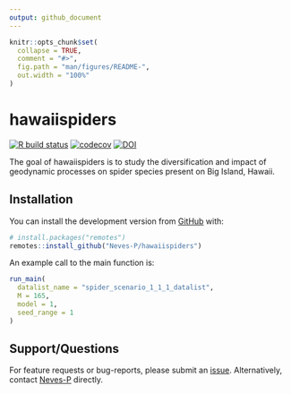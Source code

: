 ```yaml
---
output: github_document
---
```


<!-- README.md is generated from README.Rmd. Please edit that file -->

```r
knitr::opts_chunk$set(
  collapse = TRUE,
  comment = "#>",
  fig.path = "man/figures/README-",
  out.width = "100%"
)
```

# hawaiispiders

<!-- badges: start -->
[![R build status](https://github.com/Neves-P/hawaiispiders/workflows/R-CMD-check/badge.svg)](https://github.com/Neves-P/hawaiispiders/actions)
[![codecov](https://codecov.io/gh/Neves-P/hawaiispiders/branch/master/graph/badge.svg?token=RXzIKuJ8wa)](https://codecov.io/gh/Neves-P/hawaiispiders)
[![DOI](https://zenodo.org/badge/DOI/10.5281/zenodo.4544048.svg)](https://doi.org/10.5281/zenodo.4544041)
<!-- badges: end -->

The goal of hawaiispiders is to study the diversification and impact of geodynamic processes on spider species present on Big Island, Hawaii.

## Installation

You can install the development version from [GitHub](https://github.com/) with:

``` r
# install.packages("remotes")
remotes::install_github("Neves-P/hawaiispiders")
```

An example call to the main function is:
``` r
run_main(
  datalist_name = "spider_scenario_1_1_1_datalist",
  M = 165,
  model = 1,
  seed_range = 1
)
```

## Support/Questions
For feature requests or bug-reports, please submit an [issue](https://github.com/Neves-P/hawaiispiders/issues/new).
Alternatively, contact [Neves-P](https://github.com/Neves-P) directly.

